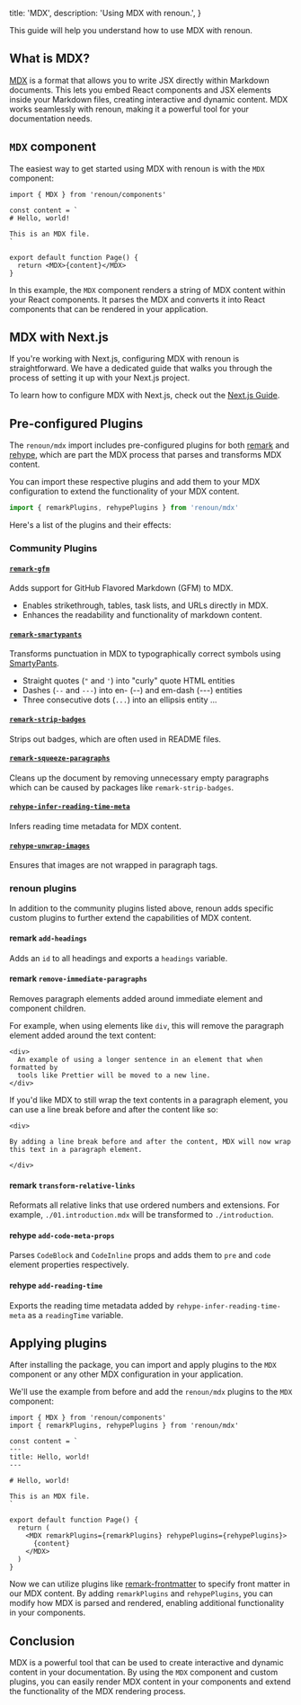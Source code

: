   title: 'MDX',
  description: 'Using MDX with renoun.',
}

This guide will help you understand how to use MDX with renoun.

## What is MDX?

[MDX](https://mdxjs.com/) is a format that allows you to write JSX directly within Markdown documents. This lets you embed React components and JSX elements inside your Markdown files, creating interactive and dynamic content. MDX works seamlessly with renoun, making it a powerful tool for your documentation needs.

## `MDX` component

The easiest way to get started using MDX with renoun is with the `MDX` component:

```tsx
import { MDX } from 'renoun/components'

const content = `
# Hello, world!

This is an MDX file.
`

export default function Page() {
  return <MDX>{content}</MDX>
}
```

In this example, the `MDX` component renders a string of MDX content within your React components. It parses the MDX and converts it into React components that can be rendered in your application.

## MDX with Next.js

If you're working with Next.js, configuring MDX with renoun is straightforward. We have a dedicated guide that walks you through the process of setting it up with your Next.js project.

To learn how to configure MDX with Next.js, check out the [Next.js Guide](/guides/next).

## Pre-configured Plugins

The `renoun/mdx` import includes pre-configured plugins for both [remark](https://remark.js.org/) and [rehype](https://unifiedjs.com/), which are part the MDX process that parses and transforms MDX content.

You can import these respective plugins and add them to your MDX configuration to extend the functionality of your MDX content.

```ts
import { remarkPlugins, rehypePlugins } from 'renoun/mdx'
```

Here's a list of the plugins and their effects:

### Community Plugins

#### [`remark-gfm`](https://www.npmjs.com/package/remark-gfm)

Adds support for GitHub Flavored Markdown (GFM) to MDX.

- Enables strikethrough, tables, task lists, and URLs directly in MDX.
- Enhances the readability and functionality of markdown content.

#### [`remark-smartypants`](https://www.npmjs.com/package/remark-smartypants)

Transforms punctuation in MDX to typographically correct symbols using [SmartyPants](https://daringfireball.net/projects/smartypants/).

- Straight quotes (`"` and `'`) into "curly" quote HTML entities
- Dashes (`--` and `---`) into en- (--) and em-dash (---) entities
- Three consecutive dots (`...`) into an ellipsis entity ...

#### [`remark-strip-badges`](https://www.npmjs.com/package/remark-strip-badges)

Strips out badges, which are often used in README files.

#### [`remark-squeeze-paragraphs`](https://www.npmjs.com/package/remark-squeeze-paragraphs)

Cleans up the document by removing unnecessary empty paragraphs which can be caused by packages like `remark-strip-badges`.

#### [`rehype-infer-reading-time-meta`](https://www.npmjs.com/package/rehype-infer-reading-time-meta)

Infers reading time metadata for MDX content.

#### [`rehype-unwrap-images`](https://www.npmjs.com/package/rehype-unwrap-images)

Ensures that images are not wrapped in paragraph tags.

### renoun plugins

In addition to the community plugins listed above, renoun adds specific custom plugins to further extend the capabilities of MDX content.

#### remark `add-headings`

Adds an `id` to all headings and exports a `headings` variable.

#### remark `remove-immediate-paragraphs`

Removes paragraph elements added around immediate element and component children.

For example, when using elements like `div`, this will remove the paragraph element added around the text content:

```mdx
<div>
  An example of using a longer sentence in an element that when formatted by
  tools like Prettier will be moved to a new line.
</div>
```

If you'd like MDX to still wrap the text contents in a paragraph element, you can use a line break before and after the content like so:

```mdx
<div>

By adding a line break before and after the content, MDX will now wrap this text in a paragraph element.

</div>
```

#### remark `transform-relative-links`

Reformats all relative links that use ordered numbers and extensions. For example, `./01.introduction.mdx` will be transformed to `./introduction`.

#### rehype `add-code-meta-props`

Parses `CodeBlock` and `CodeInline` props and adds them to `pre` and `code` element properties respectively.

#### rehype `add-reading-time`

Exports the reading time metadata added by `rehype-infer-reading-time-meta` as a `readingTime` variable.

## Applying plugins

After installing the package, you can import and apply plugins to the `MDX` component or any other MDX configuration in your application.

We'll use the example from before and add the `renoun/mdx` plugins to the `MDX` component:

```tsx
import { MDX } from 'renoun/components'
import { remarkPlugins, rehypePlugins } from 'renoun/mdx'

const content = `
---
title: Hello, world!
---

# Hello, world!

This is an MDX file.
`

export default function Page() {
  return (
    <MDX remarkPlugins={remarkPlugins} rehypePlugins={rehypePlugins}>
      {content}
    </MDX>
  )
}
```

Now we can utilize plugins like [remark-frontmatter](#remark-frontmatter) to specify front matter in our MDX content. By adding `remarkPlugins` and `rehypePlugins`, you can modify how MDX is parsed and rendered, enabling additional functionality in your components.

## Conclusion

MDX is a powerful tool that can be used to create interactive and dynamic content in your documentation. By using the `MDX` component and custom plugins, you can easily render MDX content in your components and extend the functionality of the MDX rendering process.

